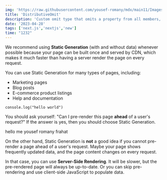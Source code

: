 ```yaml
---
img: 'https://raw.githubusercontent.com/yousef-romany/mdx/main11/Images/one.jpg'
title: 'DistributiveOmit'
description: 'Custom omit type that omits a property from all members, preserving union types.'
date: '2023-04-28'
tags: ['next.js','nextjs','new']
time: "1232"
---
```


We recommend using **Static Generation** (with and without data) whenever possible because your page can be built once and served by CDN, which makes it much faster than having a server render the page on every request.



You can use Static Generation for many types of pages, including:

- Marketing pages
- Blog posts
- E-commerce product listings
- Help and documentation

```
console.log("hello world")
```

You should ask yourself: "Can I pre-render this page **ahead** of a user's request?" If the answer is yes, then you should choose Static Generation.

hello me yousef romany frahat

On the other hand, Static Generation is **not** a good idea if you cannot pre-render a page ahead of a user's request. Maybe your page shows frequently updated data, and the page content changes on every request.

In that case, you can use **Server-Side Rendering**. It will be slower, but the pre-rendered page will always be up-to-date. Or you can skip pre-rendering and use client-side JavaScript to populate data.
